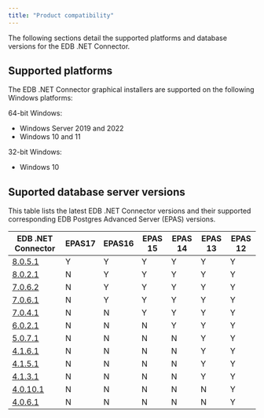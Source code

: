 ```yaml
---
title: "Product compatibility"
---
```


The following sections detail the supported platforms and database versions for the EDB .NET Connector.

## Supported platforms

The EDB .NET Connector graphical installers are supported on the following Windows platforms:

64-bit Windows:

-   Windows Server 2019 and 2022
-   Windows 10 and 11

32-bit Windows:

-   Windows 10

## Suported database server versions

This table lists the latest EDB .NET Connector versions and their supported corresponding EDB Postgres Advanced Server (EPAS) versions. 

| EDB .NET Connector                           | EPAS17 | EPAS16 | EPAS 15 | EPAS 14 | EPAS 13 | EPAS 12 |
|----------------------------------------------|--------|--------|---------|---------|---------|---------|
| [8.0.5.1](release_notes/8.0.5.1_rel_notes)   | Y      | Y      | Y       | Y       | Y       | Y       |
| [8.0.2.1](release_notes/8.0.2.1_rel_notes)   | N      | Y      | Y       | Y       | Y       | Y       |
| [7.0.6.2](release_notes/7.0.6.2_rel_notes)   | N      | Y      | Y       | Y       | Y       | Y       |
| [7.0.6.1](release_notes/7.0.6.1_rel_notes)   | N      | Y      | Y       | Y       | Y       | Y       |
| [7.0.4.1](release_notes/7.0.4.1_rel_notes)   | N      | N      | Y       | Y       | Y       | Y       |
| [6.0.2.1](release_notes/6.0.2.1_rel_notes)   | N      | N      | N       | Y       | Y       | Y       |
| [5.0.7.1](release_notes/5.0.7.1_rel_notes)   | N      | N      | N       | N       | Y       | Y       |
| [4.1.6.1](release_notes/4.1.6.1_rel_notes)   | N      | N      | N       | N       | Y       | Y       |
| [4.1.5.1](release_notes/4.1.5.1_rel_notes)   | N      | N      | N       | N       | Y       | Y       |
| [4.1.3.1](release_notes/4.1.3.1_rel_notes)   | N      | N      | N       | N       | Y       | Y       |
| [4.0.10.1](release_notes/4.0.10.1_rel_notes) | N      | N      | N       | N       | N       | Y       |
| [4.0.6.1](release_notes/4.0.6.1_rel_notes)   | N      | N      | N       | N       | N       | Y       |

